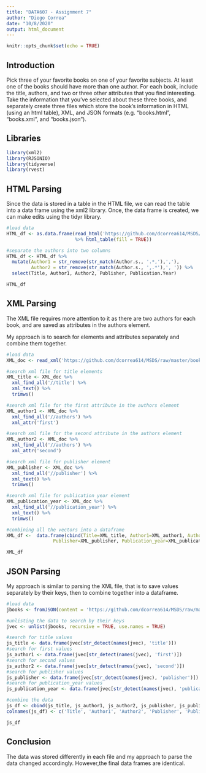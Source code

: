 ---
title: "DATA607 - Assignment 7"
author: "Diego Correa"
date: "10/8/2020"
output: html_document
---

```{r setup, include=FALSE}
knitr::opts_chunk$set(echo = TRUE)
```

## Introduction

Pick three of your favorite books on one of your favorite subjects. At least one of the books should have more
than one author. For each book, include the title, authors, and two or three other attributes that you find
interesting. Take the information that you’ve selected about these three books, and separately create three files which
store the book’s information in HTML (using an html table), XML, and JSON formats (e.g. “books.html”, “books.xml”, and “books.json”).

## Libraries

```{r}
library(xml2)
library(RJSONIO)
library(tidyverse)
library(rvest)
```

## HTML Parsing

Since the data is stored in a table in the HTML file, we can read the table into a data frame using the xml2 library.
Once, the data frame is created, we can make edits using the tidyr library.

```{r}
#load data
HTML_df <- as.data.frame(read_html('https://github.com/dcorrea614/MSDS/raw/master/books.html') 
                         %>% html_table(fill = TRUE))

#separate the authors into two columns
HTML_df <- HTML_df %>%
  mutate(Author1 = str_remove(str_match(Author.s., '.*,'),','),
         Author2 = str_remove(str_match(Author.s., ',.*'),', ')) %>%
  select(Title, Author1, Author2, Publisher, Publication.Year)

HTML_df
```

## XML Parsing

The XML file requires more attention to it as there are two authors for each book, and are saved as attributes in the authors element.

My approach is to search for elements and attributes separately and combine them together.

```{r}
#load data
XML_doc <- read_xml('https://github.com/dcorrea614/MSDS/raw/master/books.xml')

#search xml file for title elements
XML_title <- XML_doc %>%
  xml_find_all('//title') %>%
  xml_text() %>%
  trimws()

#search xml file for the first attribute in the authors element
XML_author1 <- XML_doc %>%
  xml_find_all('//authors') %>% 
  xml_attr('first')

#search xml file for the second attribute in the authors element
XML_author2 <- XML_doc %>%
  xml_find_all('//authors') %>% 
  xml_attr('second')

#search xml file for publisher element
XML_publisher <- XML_doc %>%
  xml_find_all('//publisher') %>%
  xml_text() %>%
  trimws()

#search xml file for publication year element
XML_publication_year <- XML_doc %>%
  xml_find_all('//publication_year') %>%
  xml_text() %>%
  trimws()

#combining all the vectors into a dataframe
XML_df <-  data.frame(cbind(Title=XML_title, Author1=XML_author1, Author2=XML_author2,
                 Publisher=XML_publisher, Publication_year=XML_publication_year))

XML_df
```

## JSON Parsing

My approach is similar to parsing the XML file, that is to save values separately by their keys, then to combine together into a dataframe.

```{r}
#load data
jbooks <- fromJSON(content = 'https://github.com/dcorrea614/MSDS/raw/master/books.json')

#unlisting the data to search by their keys
jvec <- unlist(jbooks, recursive = TRUE, use.names = TRUE)

#search for title values
js_title <- data.frame(jvec[str_detect(names(jvec), 'title')])
#search for first values
js_author1 <- data.frame(jvec[str_detect(names(jvec), 'first')])
#search for second values
js_author2 <- data.frame(jvec[str_detect(names(jvec), 'second')])
#search for publisher values
js_publisher <- data.frame(jvec[str_detect(names(jvec), 'publisher')])
#search for publication_year values
js_publication_year <- data.frame(jvec[str_detect(names(jvec), 'publication_year')])

#combine the data
js_df <- cbind(js_title, js_author1, js_author2, js_publisher, js_publication_year)
colnames(js_df) <- c('Title', 'Author1', 'Author2', 'Publisher', 'Publication_Year') 

js_df
```

## Conclusion

The data was stored differently in each file and my approach to parse the data changed accordingly.  However,the final data frames are identical.


